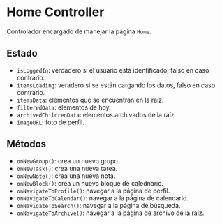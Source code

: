 

<Meta title="Controller/Home Controller" component={HomeController} />

# Home Controller

Controlador encargado de manejar la página `Home`.

## Estado
- `isLoggedIn`: verdadero si el usuario está identificado, falso en caso contrario.
- `itemsLoading`: veradero si se están cargando los datos, falso en caso contrario.
- `itemsData`: elementos que se encuentran en la raíz.
- `filteredData`: elementos de hoy.
- `archivedChildrenData`: elementos archivados de la raíz.
- `imageURL`: foto de perfil.

## Métodos
- `onNewGroup()`: crea un nuevo grupo.
- `onNewTask()`: crea una nueva tarea.
- `onNewNote()`: crea una nueva nota.
- `onNewBlock()`: crea un nuevo bloque de calednario.
- `onNavigateToProfile()`: navegar a la página de perfil.
- `onNavigateToCalendar()`: navegar a la página de calendario.
- `onNavigateToSearch()`: navegar a la página de búsqueda.
- `onNavigateToArchive()`: navegar a la página de archivo de la raíz.
